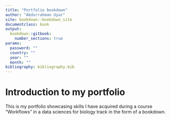 ```yaml
---
title: "Portfolio bookdown"
author: "Abdurrahman Uyar"
site: bookdown::bookdown_site
documentclass: book
output:
  bookdown::gitbook:
    number_sections: true
params: 
  password: ""
  country: ""
  year: ""
  month: ""
bibliography: bibliography.bib
---
```


# Introduction to my portfolio

This is my portfolio showcasing skills I have acquired during a course "Workflows" in a data sciences for biology track in the form of a bookdown.  

